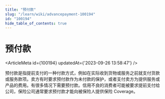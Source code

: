 ```yaml
---
title: "预付款"
slug: "/learn/wiki/advancepayment-100194"
id: "100194"
hide_table_of_contents: true
---
```



# 预付款

<ArticleMeta id={100194} updatedAt={'2023-09-26 13:58:47'} />
<div className='border-solid border-b border-t-0 my-4 border-[var(--ifm-color-gray-300)]' />

预付款是指提前支付的一种付款方式，例如在实际收到货物或服务之前就支付货款或服务款项。卖方有时要求预付款作为未付款的保护，或者支付卖方为提供服务或产品的费用。有很多情况下需要预付款。信用不良的消费者可能被要求提前支付给公司，保险公司通常要求预付款才能向被保险人提供保险 Coverage。
